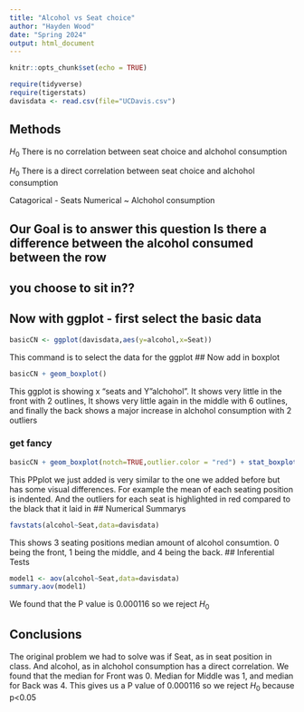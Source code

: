 ```yaml
---
title: "Alcohol vs Seat choice"
author: "Hayden Wood"
date: "Spring 2024"
output: html_document
---
```


```r
knitr::opts_chunk$set(echo = TRUE)
```

```r
require(tidyverse)
require(tigerstats)
davisdata <- read.csv(file="UCDavis.csv")
```
## Methods

$H_0$ There is no correlation between seat choice and alchohol consumption

$H_0$ There is a direct correlation between seat choice and alchohol consumption

Catagorical - Seats
Numerical ~ Alchohol consumption

## Our Goal is to answer this question Is there a difference between the alcohol consumed between the row
## you choose to sit in??

## Now with ggplot - first select the basic data

```r
basicCN <- ggplot(davisdata,aes(y=alcohol,x=Seat))
```

This command is to select the data for the ggplot
## Now add in boxplot

```r
basicCN + geom_boxplot()
```
  
  This ggplot is showing x "seats and Y "alchohol". It shows very little in the front with 2 outlines, It shows very little again in the middle with 6 outlines, and finally the back shows a major increase in alchohol consumption with 2 outliers
  
### get fancy  

```r
basicCN + geom_boxplot(notch=TRUE,outlier.color = "red") + stat_boxplot(geom ='errorbar') + labs(title="Fancy notch boxplot \n with 2 lines")
```

This PPplot we just added is very similar to the one we added before but has some visual differences. For example the mean of each seating position is indented. And the outliers for each seat is highlighted in red compared to the black that it laid in
## Numerical Summarys 

```r
favstats(alcohol~Seat,data=davisdata)
```
This shows 3 seating positions median amount of alcohol consumtion. 0 being the front, 1 being the middle, and 4 being the back.
## Inferential Tests

```r
model1 <- aov(alcohol~Seat,data=davisdata)
summary.aov(model1)
```
We found that the P value is 0.000116 so we reject $H_0$             
          
## Conclusions

The original problem we had to solve was if Seat, as in seat position in class. And alcohol, as in alchohol consumption has a direct correlation. We found that the median for Front was 0. Median for Middle was 1, and median for Back was 4. This gives us a P value of 0.000116 so we reject $H_0$ because p<0.05